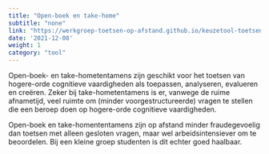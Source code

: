 ```yaml
---
title: "Open-boek en take-home"
subtitle: "none"
link: "https://werkgroep-toetsen-op-afstand.github.io/keuzetool-toetsen/methods/open_boek_take_home/"
date: '2021-12-08'
weight: 1
category: "tool"
---
```


Open-boek- en take-hometentamens zijn geschikt voor het toetsen van hogere-orde cognitieve vaardigheden als toepassen, analyseren, evalueren en creëren. Zeker bij take-hometentamens is er, vanwege de ruime afnametijd, veel ruimte om (minder voorgestructureerde) vragen te stellen die een beroep doen op hogere-orde cognitieve vaardigheden.

Open-boek en take-homententamens zijn op afstand minder fraudegevoelig dan toetsen met alleen gesloten vragen, maar wel arbeidsintensiever om te beoordelen. Bij een kleine groep studenten is dit echter goed haalbaar.